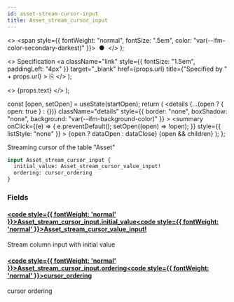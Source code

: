 ```yaml
---
id: asset-stream-cursor-input
title: Asset_stream_cursor_input
---
```


<head>
  <meta content="noindex" name="robots" />
  <meta charset="utf-8" />
</head>

  <>
    <span style={{ fontWeight: "normal", fontSize: ".5em", color: "var(--ifm-color-secondary-darkest)" }}>
      &nbsp;●&nbsp;
    </span>
  </>
);

  <>
    Specification
    <a
      className="link"
      style={{ fontSize: "1.5em", paddingLeft: "4px" }}
      target="_blank"
      href={props.url}
      title={"Specified by " + props.url}
    >
      ⎘
    </a>
  </>
);

  <>
    <span className={props.class}>{props.text}</span>
  </>
);


  const [open, setOpen] = useState(startOpen);
  return (
    <details
      {...(open ? { open: true } : {})}
      className="details"
      style={{ border: "none", boxShadow: "none", background: "var(--ifm-background-color)" }}
    >
      <summary
        onClick={(e) => {
          e.preventDefault();
          setOpen((open) => !open);
        }}
        style={{ listStyle: "none" }}
      >
        {open ? dataOpen : dataClose}
      </summary>
      {open && children}
    </details>
  );
};

Streaming cursor of the table "Asset"

```graphql
input Asset_stream_cursor_input {
  initial_value: Asset_stream_cursor_value_input!
  ordering: cursor_ordering
}
```

### Fields

#### [<code style={{ fontWeight: 'normal' }}>Asset_stream_cursor_input.<b>initial_value</b></code>](#)<Bullet />[<code style={{ fontWeight: 'normal' }}><b>Asset_stream_cursor_value_input!</b></code>](/docs/api/lockup/graphql/envio/inputs/asset-stream-cursor-value-input.mdx) <Badge class="badge badge--secondary badge--non_null" text="non-null"/> <Badge class="badge badge--secondary " text="input"/>

Stream column input with initial value

#### [<code style={{ fontWeight: 'normal' }}>Asset_stream_cursor_input.<b>ordering</b></code>](#)<Bullet />[<code style={{ fontWeight: 'normal' }}><b>cursor_ordering</b></code>](/docs/api/lockup/graphql/envio/enums/cursor-ordering.mdx) <Badge class="badge badge--secondary " text="enum"/>

cursor ordering
